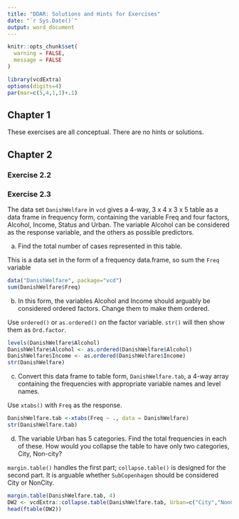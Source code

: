```yaml
---
title: "DDAR: Solutions and Hints for Exercises"
date: "`r Sys.Date()`"
output: word_document
---
```


```r
knitr::opts_chunk$set(
  warning = FALSE,
  message = FALSE
)
```

```r
library(vcdExtra)
options(digits=4)
par(mar=c(5,4,1,1)+.1)
```


## Chapter 1

These exercises are all conceptual. There are no hints or solutions.

## Chapter 2

### Exercise 2.2

### Exercise 2.3

The data set `DanishWelfare` in `vcd` gives a 4-way, 3 x 4 x 3 x 5 table as a data frame in frequency form, containing the variable Freq and four factors, Alcohol, Income, Status and Urban. The variable Alcohol can be considered as the response variable, and the others as possible predictors.

a. Find the total number of cases represented in this table.

This is a data set in the form of a frequency data.frame, so sum the `Freq` variable
```r
data("DanishWelfare", package="vcd")
sum(DanishWelfare$Freq)
```

b. In this form, the variables Alcohol and Income should arguably be considered ordered factors. Change them to make them ordered.

Use `ordered()` or `as.ordered()` on the factor variable.  `str()` will then show them as `Ord.factor`.
```r
levels(DanishWelfare$Alcohol)
DanishWelfare$Alcohol <- as.ordered(DanishWelfare$Alcohol)
DanishWelfare$Income <- as.ordered(DanishWelfare$Income)
str(DanishWelfare)
```

c.  Convert this data frame to table form, `DanishWelfare.tab`, a 4-way array containing the frequencies with appropriate variable names and level names. 

Use `xtabs()` with `Freq` as the response.

```r
DanishWelfare.tab <-xtabs(Freq ~ ., data = DanishWelfare)
str(DanishWelfare.tab)
```

d.  The variable Urban has 5 categories. Find the total frequencies in each of these. How would you collapse the table to have only two categories, City, Non-city?

`margin.table()` handles the first part; `collapse.table()` is designed for the second part. It is arguable whether
`SubCopenhagen` should be considered City or NonCity.
```r
margin.table(DanishWelfare.tab, 4)
DW2 <- vcdExtra::collapse.table(DanishWelfare.tab, Urban=c("City","NonCity","City","City","NonCity"))
head(ftable(DW2))
```

